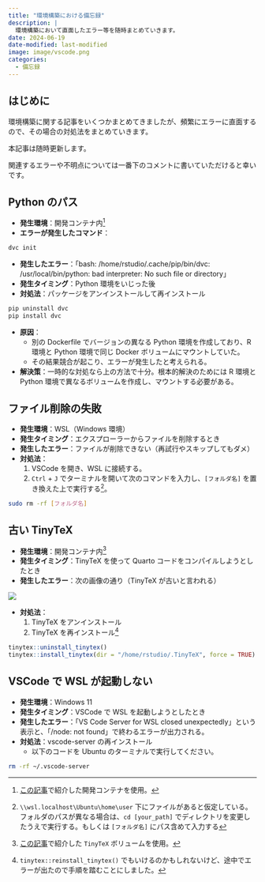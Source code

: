 ```yaml
---
title: "環境構築における備忘録"
description: |
  環境構築において直面したエラー等を随時まとめていきます。
date: 2024-06-19
date-modified: last-modified
image: image/vscode.png
categories: 
  - 備忘録
---
```


## はじめに

環境構築に関する記事をいくつかまとめてきましたが、頻繁にエラーに直面するので、その場合の対処法をまとめていきます。

本記事は随時更新します。

関連するエラーや不明点については一番下のコメントに書いていただけると幸いです。

## Python のパス

- **発生環境**：開発コンテナ内^[[この記事](../240504_container/index.html)で紹介した開発コンテナを使用。]
- **エラーが発生したコマンド**：

```.sh
dvc init
```

- **発生したエラー**：「bash: /home/rstudio/.cache/pip/bin/dvc: /usr/local/bin/python: bad interpreter: No such file or directory」
- **発生タイミング**：Python 環境をいじった後
- **対処法**：パッケージをアンインストールして再インストール

```.sh
pip uninstall dvc
pip install dvc
```

- **原因**：
    - 別の Dockerfile でバージョンの異なる Python 環境を作成しており、R 環境と Python 環境で同じ Docker ボリュームにマウントしていた。
    - その結果競合が起こり、エラーが発生したと考えられる。
- **解決策**：一時的な対処なら上の方法で十分。根本的解決のためには R 環境と Python 環境で異なるボリュームを作成し、マウントする必要がある。

## ファイル削除の失敗

- **発生環境**：WSL（Windows 環境）
- **発生タイミング**：エクスプローラーからファイルを削除するとき
- **発生したエラー**：ファイルが削除できない（再試行やスキップしてもダメ）
- **対処法**：
    1. VSCode を開き、WSL に接続する。
    2. `Ctrl` + `J` でターミナルを開いて次のコマンドを入力し、`[フォルダ名]` を置き換えた上で実行する^[`\\wsl.localhost\Ubuntu\home\user` 下にファイルがあると仮定している。フォルダのパスが異なる場合は、`cd [your_path]` でディレクトリを変更したうえで実行する。もしくは `[フォルダ名]` にパス含めて入力する]。
    
```.sh
sudo rm -rf [フォルダ名]
```

## 古い TinyTeX

- **発生環境**：開発コンテナ内^[[この記事](../240504_container/index.html)で紹介した `TinyTeX` ボリュームを使用。]
- **発生タイミング**：TinyTeX を使って Quarto コードをコンパイルしようとしたとき
- **発生したエラー**：次の画像の通り（TinyTeX が古いと言われる）

![](image/old_tinytex.png)

- **対処法**：
    1. TinyTeX をアンインストール
    2. TinyTeX を再インストール^[`tinytex::reinstall_tinytex()` でもいけるのかもしれないけど、途中でエラーが出たので手順を踏むことにしました。]

```.r
tinytex::uninstall_tinytex()
tinytex::install_tinytex(dir = "/home/rstudio/.TinyTeX", force = TRUE)
```

## VSCode で WSL が起動しない

- **発生環境**：Windows 11
- **発生タイミング**：VSCode で WSL を起動しようとしたとき
- **発生したエラー**：「VS Code Server for WSL closed unexpectedly」という表示と、「/node: not found」で終わるエラーが出力される。
- **対処法**：vscode-server の再インストール
    - 以下のコードを Ubuntu のターミナルで実行してください。

```.sh
rm -rf ~/.vscode-server
```

